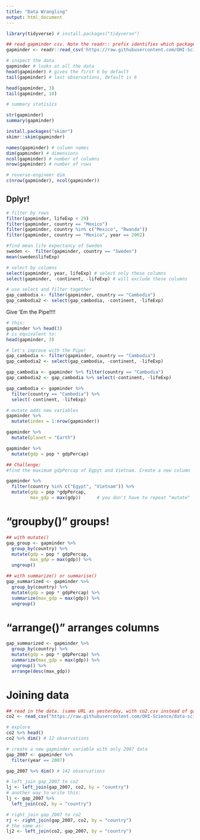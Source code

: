 ```yaml
---
title: "Data Wrangling"
output: html_document
---
```


```r
library(tidyverse) # install.packages("tidyverse")

```

```r
## read gapminder csv. Note the readr:: prefix identifies which package it's in
gapminder <- readr::read_csv('https://raw.githubusercontent.com/OHI-Science/data-science-training/master/data/gapminder.csv')

# inspect the data
gapminder # looks at all the data
head(gapminder) # gives the first 6 by default
tail(gapminder) # last observations, default is 6

head(gapminder, 3)
tail(gapminder, 10)

# summary statisics

str(gapminder)
summary(gapminder)

install.packages("skimr")
skimr::skim(gapminder)

names(gapminder) # column names
dim(gapminder) # dimensions
ncol(gapminder) # number of columns
nrow(gapminder) # number of rows

# reverse-engineer dim
c(nrow(gapminder), ncol(gapminder))

```

## Dplyr!

```r
# filter by rows
filter(gapminder, lifeExp < 29)
filter(gapminder, country == "Mexico")
filter(gapminder, country %in% c("Mexico", "Rwanda"))
filter(gapminder, country == "Mexico", year == 2002)

#find mean life expectancy of Sweden
sweden <-  filter(gapminder, country == "Sweden")
mean(sweden$lifeExp)

```

```r
# select by columns
select(gapminder, year, lifeExp) # select only these columns
select(gapminder, -continent, -lifeExp) # will exclude these columns

# use select and filter together
gap_cambodia <- filter(gapminder, country == "Cambodia")
gap_cambodia2 <- select(gap_cambodia, -continent, -lifeExp)

```

Give 'Em the Pipe!!!!

```r
# this:
gapminder %>% head(3)
# is equivalent to:
head(gapminder, 3)

# let's improve with the Pipe!
gap_cambodia <- filter(gapminder, country == "Cambodia")
gap_cambodia2 <- select(gap_cambodia, -continent, -lifeExp)

gap_cambodia <- gapminder %>% filter(country == "Cambodia")
gap_cambodia2 <- gap_cambodia %>% select(-continent, -lifeExp)

gap_cambodia <- gapminder %>%
  filter(country == "Cambodia") %>%
  select(-continent, -lifeExp)

```

```r
# mutate adds new variables
gapminder %>% 
  mutate(index = 1:nrow(gapminder))

gapminder %>% 
  mutate(planet = "Earth")

gapminder %>% 
  mutate(gdp = pop * gdpPercap)

## Challenge:
#find the maximum gdpPercap of Egpyt and Vietnam. Create a new column

gapminder %>% 
  filter(country %in% c("Egypt", "Vietnam")) %>% 
  mutate(gdp = pop *gdpPercap,
         max_gdp = max(gdp))      # you don't have to repeat "mutate"


```

# "groupby()" groups!

```r
## with mutate()
gap_group <- gapminder %>%
  group_by(country) %>% 
  mutate(gdp = pop * gdpPercap,
         max_gdp = max(gdp)) %>% 
  ungroup()

## with summarize() or summarise()
gap_summarized <- gapminder %>% 
  group_by(country) %>% 
  mutate(gdp = pop * gdpPercap) %>% 
  summarize(max_gdp = max(gdp)) %>% 
  ungroup()

```

# "arrange()" arranges columns

```r
gap_summarized <- gapminder %>% 
  group_by(country) %>% 
  mutate(gdp = pop * gdpPercap) %>% 
  summarize(max_gdp = max(gdp)) %>% 
  ungroup() %>% 
  arrange(desc(max_gdp))

```

# Joining data

```r
## read in the data. (same URL as yesterday, with co2.csv instead of gapminder.csv)
co2 <- read_csv("https://raw.githubusercontent.com/OHI-Science/data-science-training/master/data/co2.csv")

# explore
co2 %>% head()
co2 %>% dim() # 12 observations

# create a new gapminder variable with only 2007 data
gap_2007 <- gapminder %>%
  filter(year == 2007)

gap_2007 %>% dim() # 142 observations

# left_join gap_2007 to co2
lj <- left_join(gap_2007, co2, by = "country")
# another way to write this:
lj <- gap_2007 %>% 
  left_join(co2, by = "country")

# right_join gap_2007 to co2
rj <- right_join(gap_2007, co2, by = "country")
# the same as:
lj2 <- left_join(co2, gap_2007, by = "country")

```

